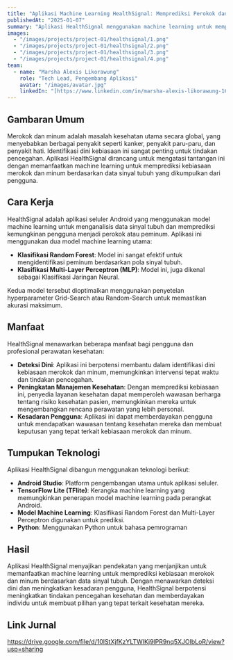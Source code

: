 ```yaml
---
title: "Aplikasi Machine Learning HealthSignal: Memprediksi Perokok dan Peminum Menggunakan Data Sinyal Tubuh"
publishedAt: "2025-01-07"
summary: "Aplikasi HealthSignal menggunakan machine learning untuk memprediksi kebiasaan merokok dan minum berdasarkan data sinyal tubuh. Aplikasi ini menggunakan klasifikasi Random Forest dan Jaringan Neural untuk mencapai akurasi tinggi dalam mengidentifikasi perokok dan peminum."
images:
  - "/images/projects/project-01/healthsignal/1.png"
  - "/images/projects/project-01/healthsignal/2.png"
  - "/images/projects/project-01/healthsignal/3.png"
  - "/images/projects/project-01/healthsignal/4.png"
team:
  - name: "Marsha Alexis Likorawung"
    role: "Tech Lead, Pengembang Aplikasi"
    avatar: "/images/avatar.jpg"
    linkedIn: "[https://www.linkedin.com/in/marsha-alexis-likorawung-16b13a267/](https://www.linkedin.com/in/marsha-alexis-likorawung-16b13a267/)"
---
```


## Gambaran Umum

Merokok dan minum adalah masalah kesehatan utama secara global, yang menyebabkan berbagai penyakit seperti kanker, penyakit paru-paru, dan penyakit hati. Identifikasi dini kebiasaan ini sangat penting untuk tindakan pencegahan. Aplikasi HealthSignal dirancang untuk mengatasi tantangan ini dengan memanfaatkan machine learning untuk memprediksi kebiasaan merokok dan minum berdasarkan data sinyal tubuh yang dikumpulkan dari pengguna.

## Cara Kerja

HealthSignal adalah aplikasi seluler Android yang menggunakan model machine learning untuk menganalisis data sinyal tubuh dan memprediksi kemungkinan pengguna menjadi perokok atau peminum. Aplikasi ini menggunakan dua model machine learning utama:

- **Klasifikasi Random Forest**: Model ini sangat efektif untuk mengidentifikasi peminum berdasarkan pola sinyal tubuh.
- **Klasifikasi Multi-Layer Perceptron (MLP)**: Model ini, juga dikenal sebagai Klasifikasi Jaringan Neural.

Kedua model tersebut dioptimalkan menggunakan penyetelan hyperparameter Grid-Search atau Random-Search untuk memastikan akurasi maksimum.

## Manfaat

HealthSignal menawarkan beberapa manfaat bagi pengguna dan profesional perawatan kesehatan:

- **Deteksi Dini**: Aplikasi ini berpotensi membantu dalam identifikasi dini kebiasaan merokok dan minum, memungkinkan intervensi tepat waktu dan tindakan pencegahan.
- **Peningkatan Manajemen Kesehatan**: Dengan memprediksi kebiasaan ini, penyedia layanan kesehatan dapat memperoleh wawasan berharga tentang risiko kesehatan pasien, memungkinkan mereka untuk mengembangkan rencana perawatan yang lebih personal.
- **Kesadaran Pengguna**: Aplikasi ini dapat memberdayakan pengguna untuk mendapatkan wawasan tentang kesehatan mereka dan membuat keputusan yang tepat terkait kebiasaan merokok dan minum.

## Tumpukan Teknologi

Aplikasi HealthSignal dibangun menggunakan teknologi berikut:

- **Android Studio**: Platform pengembangan utama untuk aplikasi seluler.
- **TensorFlow Lite (TFlite)**: Kerangka machine learning yang memungkinkan penerapan model machine learning pada perangkat Android.
- **Model Machine Learning**: Klasifikasi Random Forest dan Multi-Layer Perceptron digunakan untuk prediksi.
- **Python**: Menggunakan Python untuk bahasa pemrograman

## Hasil

Aplikasi HealthSignal menyajikan pendekatan yang menjanjikan untuk memanfaatkan machine learning untuk memprediksi kebiasaan merokok dan minum berdasarkan data sinyal tubuh. Dengan menawarkan deteksi dini dan meningkatkan kesadaran pengguna, HealthSignal berpotensi meningkatkan tindakan pencegahan kesehatan dan memberdayakan individu untuk membuat pilihan yang tepat terkait kesehatan mereka.

## Link Jurnal

https://drive.google.com/file/d/10lStXjfKzYLTWIKj9lPR9nq5XJOlbLoR/view?usp=sharing
